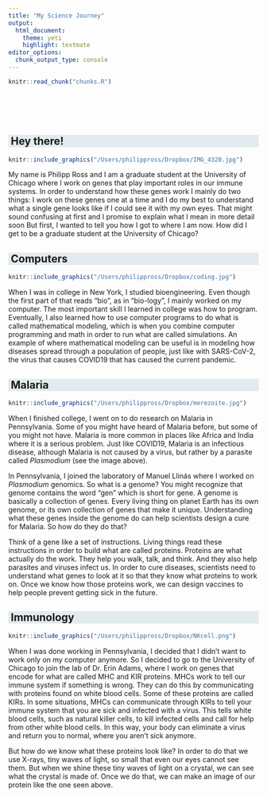 ```yaml
---
title: "My Science Journey"
output: 
  html_document:
    theme: yeti
    highlight: textmate
editor_options: 
  chunk_output_type: console
---
```


<style>
h2 {
  background-color: #e3ebee;
  text-indent: 5px; 
}
</style>

<!-- The file chunks.R contains chunks that define default settings -->
```r
knitr::read_chunk("chunks.R")
```

<!-- Update knitr chunk options -->
```r
```

<!-- Insert the date the file was last updated -->
```r
```

<!-- Insert the code version (Git commit SHA1) if Git repository exists and R
 package git2r is installed -->
```r
```

<!-- packages -->
```r
```

<!-- custom defined functions -->
```r
```

## Hey there!

```r
knitr::include_graphics("/Users/philippross/Dropbox/IMG_4320.jpg")
```

My name is Philipp Ross and I am a graduate student at the University of Chicago where I work on genes that play important roles in our immune systems. In order to understand how these genes work I mainly do two things: I work on these genes one at a time and I do my best to understand what a single gene looks like if I could see it with my own eyes. That might sound confusing at first and I promise to explain what I mean in more detail soon But first, I wanted to tell you how I got to where I am now. How did I get to be a graduate student at the University of Chicago?

## Computers

```r
knitr::include_graphics("/Users/philippross/Dropbox/coding.jpg")
```

When I was in college in New York, I studied bioengineering. Even though the first part of that reads "bio", as in "bio-logy", I mainly worked on my computer. The most important skill I learned in college was how to program. Eventually, I also learned how to use computer programs to do what is called mathematical modeling, which is when you combine computer programming and math in order to run what are called simulations. An example of where mathematical modeling can be useful is in modeling how diseases spread through a population of people, just like with SARS-CoV-2, the virus that causes COVID19 that has caused the current pandemic.

## Malaria

```r
knitr::include_graphics("/Users/philippross/Dropbox/merezoite.jpg")
```

When I finished college, I went on to do research on Malaria in Pennsylvania. Some of you might have heard of Malaria before, but some of you might not have. Malaria is more common in places like Africa and India where it is a serious problem. Just like COVID19, Malaria is an infectious disease, although Malaria is not caused by a virus, but rather by a parasite called *Plasmodium* (see the image above). 

In Pennsylvania, I joined the laboratory of Manuel Llinás where I worked on *Plasmodium* genomics. So what is a genome? You might recognize that genome contains the word "gen" which is short for gene. A genome is basically a collection of genes. Every living thing on planet Earth has its own genome, or its own collection of genes that make it unique. Understanding what these genes inside the genome do can help scientists design a cure for Malaria. So how do they do that?

Think of a gene like a set of instructions. Living things read these instructions in order to build what are called proteins. Proteins are what actually do the work. They help you walk, talk, and think. And they also help parasites and viruses infect us. In order to cure diseases, scientists need to understand what genes to look at it so that they know what proteins to work on. Once we know how those proteins work, we can design vaccines to help people prevent getting sick in the future. 

## Immunology

```r
knitr::include_graphics("/Users/philippross/Dropbox/NKcell.png")
```

When I was done working in Pennsylvania, I decided that I didn't want to work only on my computer anymore. So I decided to go to the University of Chicago to join the lab of Dr. Erin Adams, where I work on genes that encode for what are called MHC and KIR proteins. MHCs work to tell our immune system if something is wrong. They can do this by communicating with proteins found on white blood cells. Some of these proteins are called KIRs. In some situations, MHCs can communicate through KIRs to tell your immune system that you are sick and infected with a virus. This tells white blood cells, such as natural killer cells, to kill infected cells and call for help from other white blood cells. In this way, your body can eliminate a virus and return you to normal, where you aren't sick anymore.

But how do we know what these proteins look like? In order to do that we use X-rays, tiny waves of light, so small that even our eyes cannot see them. But when we shine these tiny waves of light on a crystal, we can see what the crystal is made of. Once we do that, we can make an image of our protein like the one seen above.

